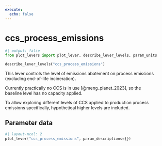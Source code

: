 ```yaml
---
execute:
  echo: false
---
```


# ccs_process_emissions

```python
#| output: false
from plot_levers import plot_lever, describe_lever_levels, param_units
```

```python
describe_lever_levels("ccs_process_emissions")
```

This lever controls the level of emissions abatement on process emissions (excluding end-of-life incineration).

Currently practically no CCS is in use [@meng_planet_2023], so the baseline level has no capacity applied.

To allow exploring different levels of CCS applied to production process emissions specifically, hypothetical higher levels are included.

## Parameter data

```python
#| layout-ncol: 2
plot_lever("ccs_process_emissions", param_descriptions={})
```

